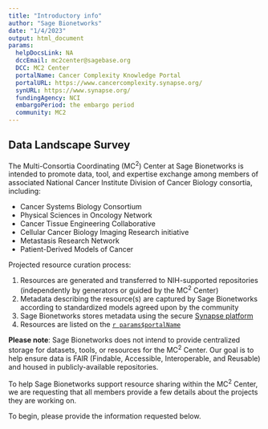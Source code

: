 ```yaml
---
title: "Introductory info"
author: "Sage Bionetworks"
date: "1/4/2023"
output: html_document
params:
  helpDocsLink: NA
  dccEmail: mc2center@sagebase.org
  DCC: MC2 Center
  portalName: Cancer Complexity Knowledge Portal
  portalURL: https://www.cancercomplexity.synapse.org/
  synURL: https://www.synapse.org/
  fundingAgency: NCI
  embargoPeriod: the embargo period
  community: MC2
---
```


## Data Landscape Survey

The Multi-Consortia Coordinating (MC^2^) Center at Sage Bionetworks is intended to promote data, tool, and expertise exchange among members of associated National Cancer Institute Division of Cancer Biology consortia, including:

- Cancer Systems Biology Consortium
- Physical Sciences in Oncology Network
- Cancer Tissue Engineering Collaborative
- Cellular Cancer Biology Imaging Research initiative
- Metastasis Research Network
- Patient-Derived Models of Cancer

Projected resource curation process:

1. Resources are generated and transferred to NIH-supported repositories (independently by generators or guided by the MC^2^ Center)
2. Metadata describing the resource(s) are captured by Sage Bionetworks according to standardized models agreed upon by the community
3. Sage Bionetworks stores metadata using the secure [Synapse platform](`r params$synURL`)
4. Resources are listed on the [`r params$portalName`](`r params$portalURL`)

**Please note**: Sage Bionetworks does not intend to provide centralized storage for datasets, tools, or resources for the MC^2^ Center. Our goal is to help ensure data is FAIR (Findable, Accessible, Interoperable, and Reusable) and housed in publicly-available repositories. 

To help Sage Bionetworks support resource sharing within the MC^2^ Center, we are requesting that all members provide a few details about the projects they are working on.

To begin, please provide the information requested below.
